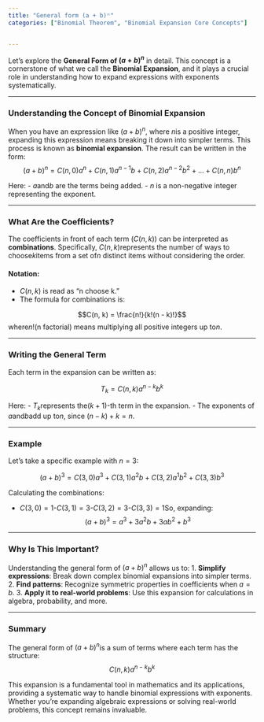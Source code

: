 ```yaml
---
title: "General form (a + b)ⁿ"
categories: ["Binomial Theorem", "Binomial Expansion Core Concepts"]


---
```




Let's explore the **General Form of $(a + b)^n$** in detail. This concept is a cornerstone of what we call the **Binomial Expansion**, and it plays a crucial role in understanding how to expand expressions with exponents systematically.

---

### Understanding the Concept of Binomial Expansion

When you have an expression like $(a + b)^n$, where $n$is a positive integer, expanding this expression means breaking it down into simpler terms. This process is known as **binomial expansion**. The result can be written in the form:$$(a + b)^n = C(n, 0)a^n + C(n, 1)a^{n-1}b + C(n, 2)a^{n-2}b^2 + \ldots + C(n, n)b^n$$

Here:
- $a$and$b$ are the terms being added.
- $n$ is a non-negative integer representing the exponent.

---

### What Are the Coefficients?

The coefficients in front of each term ($C(n, k)$) can be interpreted as **combinations**. Specifically, $C(n, k)$represents the number of ways to choose$k$items from a set of$n$ distinct items without considering the order.

#### Notation:
- $C(n, k)$ is read as "n choose k."
- The formula for combinations is:

$$C(n, k) = \frac{n!}{k!(n - k)!}$$where$n!$(n factorial) means multiplying all positive integers up to$n$.

---

### Writing the General Term

Each term in the expansion can be written as:

$$T_k = C(n, k)a^{n-k}b^k$$

Here:
- $T_k$represents the$(k+1)$-th term in the expansion.
- The exponents of $a$and$b$add up to$n$, since $(n - k) + k = n$.

---

### Example

Let's take a specific example with $n = 3$:

$$(a + b)^3 = C(3, 0)a^3 + C(3, 1)a^{2}b + C(3, 2)a^{1}b^2 + C(3, 3)b^3$$

Calculating the combinations:

- $C(3, 0) = 1$-$C(3, 1) = 3$-$C(3, 2) = 3$-$C(3, 3) = 1$So, expanding:$$(a + b)^3 = a^3 + 3a^2b + 3ab^2 + b^3$$

---

### Why Is This Important?

Understanding the general form of $(a + b)^n$ allows us to:
1. **Simplify expressions**: Break down complex binomial expansions into simpler terms.
2. **Find patterns**: Recognize symmetric properties in coefficients when $a = b$.
3. **Apply it to real-world problems**: Use this expansion for calculations in algebra, probability, and more.

---

### Summary

The general form of $(a + b)^n$is a sum of terms where each term has the structure:$$C(n, k)a^{n-k}b^k$$

This expansion is a fundamental tool in mathematics and its applications, providing a systematic way to handle binomial expressions with exponents. Whether you're expanding algebraic expressions or solving real-world problems, this concept remains invaluable.
